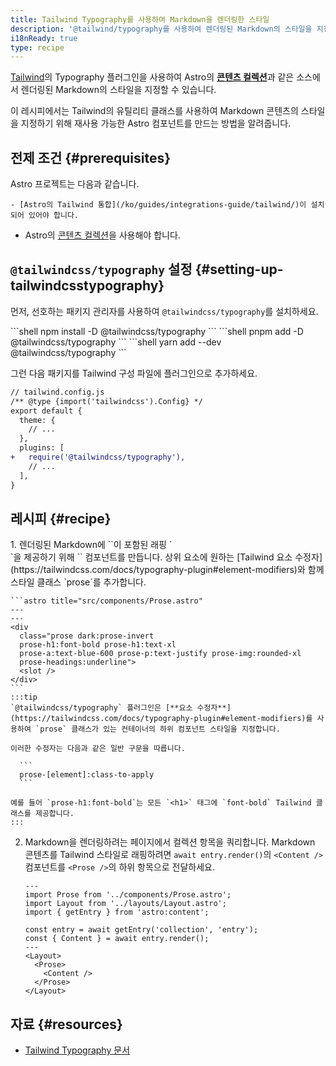 ```yaml
---
title: Tailwind Typography를 사용하여 Markdown을 렌더링한 스타일
description: '@tailwind/typography를 사용하여 렌더링된 Markdown의 스타일을 지정하는 방법을 알아보세요.'
i18nReady: true
type: recipe
---
```


[Tailwind](https://tailwindcss.com)의 Typography 플러그인을 사용하여 Astro의 [**콘텐츠 컬렉션**](/ko/guides/content-collections/)과 같은 소스에서 렌더링된 Markdown의 스타일을 지정할 수 있습니다.

이 레시피에서는 Tailwind의 유틸리티 클래스를 사용하여 Markdown 콘텐츠의 스타일을 지정하기 위해 재사용 가능한 Astro 컴포넌트를 만드는 방법을 알려줍니다.

## 전제 조건 \{#prerequisites\}

Astro 프로젝트는 다음과 같습니다.

	- [Astro의 Tailwind 통합](/ko/guides/integrations-guide/tailwind/)이 설치되어 있어야 합니다.
  - Astro의 [콘텐츠 컬렉션](/ko/guides/content-collections/)을 사용해야 합니다.

## `@tailwindcss/typography` 설정 \{#setting-up-tailwindcsstypography\}

먼저, 선호하는 패키지 관리자를 사용하여 `@tailwindcss/typography`를 설치하세요.

<PackageManagerTabs>
 	<Fragment slot="npm">
	```shell 
	npm install -D @tailwindcss/typography
	```
	</Fragment>
  	<Fragment slot="pnpm">
	```shell 
	pnpm add -D @tailwindcss/typography
	```
	</Fragment>
  	<Fragment slot="yarn">
	```shell
	yarn add --dev @tailwindcss/typography
	```
	</Fragment>
</PackageManagerTabs>

그런 다음 패키지를 Tailwind 구성 파일에 플러그인으로 추가하세요.

```diff lang="js"
// tailwind.config.js
/** @type {import('tailwindcss').Config} */
export default {
  theme: {
    // ...
  },
  plugins: [
+   require('@tailwindcss/typography'),
    // ...
  ],
}
```

## 레시피 \{#recipe\}

<Steps>
1. 렌더링된 Markdown에 `<slot />`이 포함된 래핑 `<div>`을 제공하기 위해 `<Prose />` 컴포넌트를 만듭니다. 상위 요소에 원하는 [Tailwind 요소 수정자](https://tailwindcss.com/docs/typography-plugin#element-modifiers)와 함께 스타일 클래스 `prose`를 추가합니다.

    ```astro title="src/components/Prose.astro"
    ---
    ---
    <div 
      class="prose dark:prose-invert 
      prose-h1:font-bold prose-h1:text-xl 
      prose-a:text-blue-600 prose-p:text-justify prose-img:rounded-xl 
      prose-headings:underline">
      <slot />
    </div>
    ```
    :::tip
    `@tailwindcss/typography` 플러그인은 [**요소 수정자**](https://tailwindcss.com/docs/typography-plugin#element-modifiers)를 사용하여 `prose` 클래스가 있는 컨테이너의 하위 컴포넌트 스타일을 지정합니다.

    이러한 수정자는 다음과 같은 일반 구문을 따릅니다.

      ```
      prose-[element]:class-to-apply
      ``` 

    예를 들어 `prose-h1:font-bold`는 모든 `<h1>` 태그에 `font-bold` Tailwind 클래스를 제공합니다.
    :::

2. Markdown을 렌더링하려는 페이지에서 컬렉션 항목을 쿼리합니다. Markdown 콘텐츠를 Tailwind 스타일로 래핑하려면 `await entry.render()`의 `<Content />` 컴포넌트를 `<Prose />`의 하위 항목으로 전달하세요.

    ```astro title="src/pages/index.astro"
    ---
    import Prose from '../components/Prose.astro';
    import Layout from '../layouts/Layout.astro';
    import { getEntry } from 'astro:content';

    const entry = await getEntry('collection', 'entry');
    const { Content } = await entry.render();
    ---
    <Layout>
      <Prose>
        <Content />
      </Prose>
    </Layout>
    ```
</Steps>

## 자료 \{#resources\}

- [Tailwind Typography 문서](https://tailwindcss.com/docs/typography-plugin)